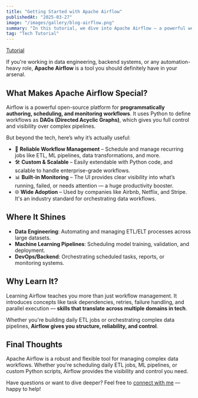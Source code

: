 ```yaml
---
title: "Getting Started with Apache Airflow"
publishedAt: "2025-03-27"
image: "/images/gallery/blog-airflow.png"
summary: "In this tutorial, we dive into Apache Airflow – a powerful workflow orchestration tool – and walk through its core concepts, installation using Docker, and how to create and manage DAGs with real-world examples."
tag: "Tech Tutorial"
---
```


[Tutorial](https://www.youtube.com/watch?v=wukuctUu2zY)

If you're working in data engineering, backend systems, or any automation-heavy role, **Apache Airflow** is a tool you should definitely have in your arsenal.

## What Makes Apache Airflow Special?

Airflow is a powerful open-source platform for **programmatically authoring, scheduling, and monitoring workflows**. It uses Python to define workflows as **DAGs (Directed Acyclic Graphs)**, which gives you full control and visibility over complex pipelines.

But beyond the tech, here’s why it’s actually useful:

- 🔁 **Reliable Workflow Management** – Schedule and manage recurring jobs like ETL, ML pipelines, data transformations, and more.
- 🛠 **Custom & Scalable** – Easily extendable with Python code, and scalable to handle enterprise-grade workflows.
- 📊 **Built-in Monitoring** – The UI provides clear visibility into what’s running, failed, or needs attention — a huge productivity booster.
- 🌐 **Wide Adoption** – Used by companies like Airbnb, Netflix, and Stripe. It's an industry standard for orchestrating data workflows.

## Where It Shines

- **Data Engineering**: Automating and managing ETL/ELT processes across large datasets.
- **Machine Learning Pipelines**: Scheduling model training, validation, and deployment.
- **DevOps/Backend**: Orchestrating scheduled tasks, reports, or monitoring systems.

## Why Learn It?

Learning Airflow teaches you more than just workflow management. It introduces concepts like task dependencies, retries, failure handling, and parallel execution — **skills that translate across multiple domains in tech**.

Whether you're building daily ETL jobs or orchestrating complex data pipelines, **Airflow gives you structure, reliability, and control**.

## Final Thoughts

Apache Airflow is a robust and flexible tool for managing complex data workflows. Whether you're scheduling daily ETL jobs, ML pipelines, or custom Python scripts, Airflow provides the visibility and control you need.

Have questions or want to dive deeper? Feel free to [connect with me](https://www.linkedin.com/in/akshaysabale) — happy to help!


